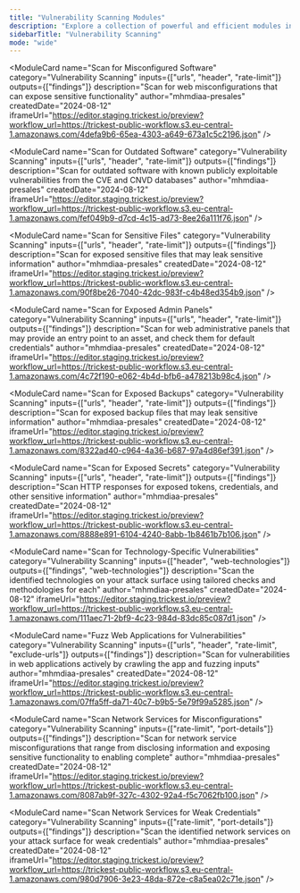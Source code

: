 ```yaml
---
title: "Vulnerability Scanning Modules"
description: "Explore a collection of powerful and efficient modules in the Vulnerability Scanning category to enhance your workflows."
sidebarTitle: "Vulnerability Scanning"
mode: "wide"
---
```



<CardGroup cols={2}>

  <ModuleCard
    name="Scan for Misconfigured Software"
    category="Vulnerability Scanning"
    inputs={["urls", "header", "rate-limit"]}
    outputs={["findings"]}
    description="Scan for web misconfigurations that can expose sensitive functionality"
    author="mhmdiaa-presales"
    createdDate="2024-08-12"
    iframeUrl="https://editor.staging.trickest.io/preview?workflow_url=https://trickest-public-workflow.s3.eu-central-1.amazonaws.com/4defa9b6-65ea-4303-a649-673a1c5c2196.json"
  />

  <ModuleCard
    name="Scan for Outdated Software"
    category="Vulnerability Scanning"
    inputs={["urls", "header", "rate-limit"]}
    outputs={["findings"]}
    description="Scan for outdated software with known publicly exploitable vulnerabilities from the CVE and CNVD databases"
    author="mhmdiaa-presales"
    createdDate="2024-08-12"
    iframeUrl="https://editor.staging.trickest.io/preview?workflow_url=https://trickest-public-workflow.s3.eu-central-1.amazonaws.com/fef049b9-d7cd-4c15-ad73-8ee26a111f76.json"
  />

  <ModuleCard
    name="Scan for Sensitive Files"
    category="Vulnerability Scanning"
    inputs={["urls", "header", "rate-limit"]}
    outputs={["findings"]}
    description="Scan for exposed sensitive files that may leak sensitive information"
    author="mhmdiaa-presales"
    createdDate="2024-08-12"
    iframeUrl="https://editor.staging.trickest.io/preview?workflow_url=https://trickest-public-workflow.s3.eu-central-1.amazonaws.com/90f8be26-7040-42dc-983f-c4b48ed354b9.json"
  />

  <ModuleCard
    name="Scan for Exposed Admin Panels"
    category="Vulnerability Scanning"
    inputs={["urls", "header", "rate-limit"]}
    outputs={["findings"]}
    description="Scan for web administrative panels that may provide an entry point to an asset, and check them for default credentials"
    author="mhmdiaa-presales"
    createdDate="2024-08-12"
    iframeUrl="https://editor.staging.trickest.io/preview?workflow_url=https://trickest-public-workflow.s3.eu-central-1.amazonaws.com/4c72f190-e062-4b4d-bfb6-a478213b98c4.json"
  />

  <ModuleCard
    name="Scan for Exposed Backups"
    category="Vulnerability Scanning"
    inputs={["urls", "header", "rate-limit"]}
    outputs={["findings"]}
    description="Scan for exposed backup files that may leak sensitive information"
    author="mhmdiaa-presales"
    createdDate="2024-08-12"
    iframeUrl="https://editor.staging.trickest.io/preview?workflow_url=https://trickest-public-workflow.s3.eu-central-1.amazonaws.com/8322ad40-c964-4a36-b687-97a4d86ef391.json"
  />

  <ModuleCard
    name="Scan for Exposed Secrets"
    category="Vulnerability Scanning"
    inputs={["urls", "header", "rate-limit"]}
    outputs={["findings"]}
    description="Scan HTTP responses for exposed tokens, credentials, and other sensitive information"
    author="mhmdiaa-presales"
    createdDate="2024-08-12"
    iframeUrl="https://editor.staging.trickest.io/preview?workflow_url=https://trickest-public-workflow.s3.eu-central-1.amazonaws.com/8888e891-6104-4240-8abb-1b8461b7b106.json"
  />

  <ModuleCard
    name="Scan for Technology-Specific Vulnerabilities"
    category="Vulnerability Scanning"
    inputs={["header", "web-technologies"]}
    outputs={["findings", "web-technologies"]}
    description="Scan the identified technologies on your attack surface using tailored checks and methodologies for each"
    author="mhmdiaa-presales"
    createdDate="2024-08-12"
    iframeUrl="https://editor.staging.trickest.io/preview?workflow_url=https://trickest-public-workflow.s3.eu-central-1.amazonaws.com/111aec71-2bf9-4c23-984d-83dc85c087d1.json"
  />

  <ModuleCard
    name="Fuzz Web Applications for Vulnerabilities"
    category="Vulnerability Scanning"
    inputs={["urls", "header", "rate-limit", "exclude-urls"]}
    outputs={["findings"]}
    description="Scan for vulnerabilities in web applications actively by crawling the app and fuzzing inputs"
    author="mhmdiaa-presales"
    createdDate="2024-08-12"
    iframeUrl="https://editor.staging.trickest.io/preview?workflow_url=https://trickest-public-workflow.s3.eu-central-1.amazonaws.com/07ffa5ff-da71-40c7-b9b5-5e79f99a5285.json"
  />

  <ModuleCard
    name="Scan Network Services for Misconfigurations"
    category="Vulnerability Scanning"
    inputs={["rate-limit", "port-details"]}
    outputs={["findings"]}
    description="Scan for network service misconfigurations that range from disclosing information and exposing sensitive functionality to enabling complete"
    author="mhmdiaa-presales"
    createdDate="2024-08-12"
    iframeUrl="https://editor.staging.trickest.io/preview?workflow_url=https://trickest-public-workflow.s3.eu-central-1.amazonaws.com/8087ab9f-327c-4302-92a4-f5c7062fb100.json"
  />

  <ModuleCard
    name="Scan Network Services for Weak Credentials"
    category="Vulnerability Scanning"
    inputs={["rate-limit", "port-details"]}
    outputs={["findings"]}
    description="Scan the identified network services on your attack surface for weak credentials"
    author="mhmdiaa-presales"
    createdDate="2024-08-12"
    iframeUrl="https://editor.staging.trickest.io/preview?workflow_url=https://trickest-public-workflow.s3.eu-central-1.amazonaws.com/980d7906-3e23-48da-872e-c8a5ea02c71e.json"
  />

</CardGroup>
